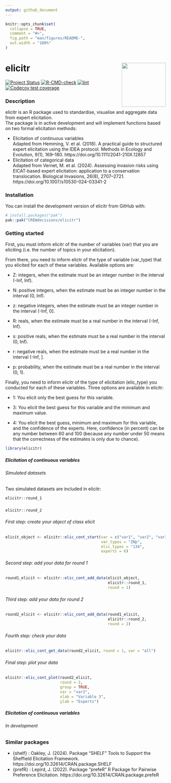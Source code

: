 ```yaml
---
output: github_document
---
```


<!-- README.md is generated from README.Rmd. Please edit the .rmd file and then use devtools::build_readme() to update the md file -->

```r
knitr::opts_chunk$set(
  collapse = TRUE,
  comment = "#>",
  fig.path = "man/figures/README-",
  out.width = "100%"
)
```

# elicitr <a href="#"><img src="man/figures/logo.png" height="138" align="right">
<!-- badges: start -->
[![Project Status](https://www.repostatus.org/badges/latest/concept.svg)](https://www.repostatus.org/#concept)
[![R-CMD-check](https://github.com/CREWdecisions/elicitr/actions/workflows/R-CMD-check.yaml/badge.svg)](https://github.com/CREWdecisions/elicitr/actions/workflows/R-CMD-check.yaml)
[![lint](https://github.com/CREWdecisions/elicitr/actions/workflows/lint.yaml/badge.svg)](https://github.com/CREWdecisions/elicitr/actions/workflows/lint.yaml)
[![Codecov test coverage](https://codecov.io/gh/CREWdecisions/elicitr/graph/badge.svg)](https://app.codecov.io/gh/CREWdecisions/elicitr)
<!-- badges: end -->

### Description

elicitr is an R package used to standardise, visualise and aggregate data from expert elicitation.\
The package is in active development and will implement functions based on two formal elicitation methods:

* Elicitation of continuous variables\
  Adapted from Hemming, V. et al. (2018). A practical guide to structured expert elicitation using the IDEA protocol. Methods in Ecology and Evolution, 9(1), 169–180. https://doi.org/10.1111/2041-210X.12857
* Elicitation of categorical data\
  Adapted from Vernet, M. et al. (2024). Assessing invasion risks using EICAT-based expert elicitation: application to a conservation translocation. Biological Invasions, 26(8), 2707–2721. https://doi.org/10.1007/s10530-024-03341-2

### Installation

You can install the development version of elicitr from GitHub with:

```r
# install.packages("pak")
pak::pak("CREWdecisions/elicitr")
```

### Getting started

First, you must inform elicitr of the number of variables (var) that you are eliciting (i.e. the number of topics in your elicitation).

From there, you need to inform elictr of the type of variable (var_type) that you elicited for each of these variables. Available options are:

* Z: integers, when the estimate must be an integer number in the interval (-Inf, Inf).

* N: positive integers, when the estimate must be an integer number in the interval (0, Inf).

* z: negative integers, when the estimate must be an integer number in the interval (-Inf, 0].

* R: reals, when the estimate must be a real number in the interval (-Inf, Inf).

* s: positive reals, when the estimate must be a real number in the interval (0, Inf).

* r: negative reals, when the estimate must be a real number in the interval (-Inf, ].

* p: probability, when the estimate must be a real number in the interval (0, 1).

Finally, you need to inform elicitr of the type of elicitation (elic_type) you conducted for each of these variables. Three options are available in elicitr:

* 1: You elicit only the best guess for this variable.

* 3: You elicit the best guess for this variable and the minimum and maximum value.

* 4: You elicit the best guess, minimum and maximum for this variable, and the confidence of the experts. Here, confidence (in percent) can be any number between 60 and 100 (because any number under 50 means that the correctness of the estimates is only due to chance).

```r
library(elicitr)
```

##### Elicitation of continuous variables

###### Simulated datasets

Two simulated datasets are included in elicitr:\

```r
elicitr::round_1
```
###
```r
elicitr::round_2
```

###### First step: create your object of class elicit

```r
elicit_object <- elicitr::elic_cont_start(var = c("var1", "var2", "var3"),
                                          var_types = "ZNp",
                                          elic_types = "134",
                                          experts = 6)
```

###### Second step: add your data for round 1

```r
round1_elicit <- elicitr::elic_cont_add_data(elicit_object,
                                             elicitr::round_1,
                                             round = 1)
```

###### Third step: add your data for round 2

```r
round2_elicit <- elicitr::elic_cont_add_data(round1_elicit,
                                             elicitr::round_2,
                                             round = 2)
```

###### Fourth step: check your data

```r
elicitr::elic_cont_get_data(round2_elicit, round = 1, var = "all")
```

###### Final step: plot your data

```r
elicitr::elic_cont_plot(round2_elicit,
                        round = 2,
                        group = TRUE,
                        var = "var3",
                        xlab = "Variable 3",
                        ylab = "Experts")
```

##### Elicitation of continuous variables

###### In development

### Similar packages

* {shelf} : Oakley, J. (2024). Package “SHELF” Tools to Support the Sheffield Elicitation Framework. https://doi.org/10.32614/CRAN.package.SHELF
* {prefR} : Lepird, J. (2022). Package “prefeR” R Package for Pairwise Preference Elicitation. https://doi.org/10.32614/CRAN.package.prefeR
